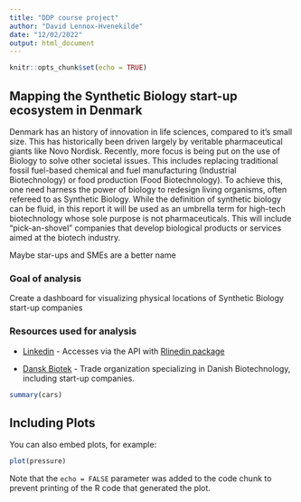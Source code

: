 ---
title: "DDP course project"
author: "David Lennox-Hvenekilde"
date: "12/02/2022"
output: html_document
---

```{r setup, include=FALSE}
knitr::opts_chunk$set(echo = TRUE)
```

## Mapping the Synthetic Biology start-up ecosystem in Denmark
Denmark has an history of innovation in life sciences, compared to it's small size. This has historically been driven largely by veritable pharmaceutical giants like Novo Nordisk. Recently, more focus is being put on the use of Biology to solve other societal issues. This includes replacing traditional fossil fuel-based chemical and fuel manufacturing (Industrial Biotechnology) or food production (Food Biotechnology). To achieve this, one need harness the power of biology to redesign living organisms, often refereed to as Synthetic Biology. While the definition of synthetic biology can be fluid, in this report it will be used as an umbrella term for high-tech biotechnology whose sole purpose is not pharmaceuticals. This will include "pick-an-shovel" companies that develop biological products or services aimed at the biotech industry.

Maybe star-ups and SMEs are a better name


### Goal of analysis
Create a dashboard for visualizing physical locations of Synthetic Biology start-up companies

### Resources used for analysis
* [Linkedin](https://Linkedin.com/) - Accesses via the API with [Rlinedin package](https://CRAN.R-project.org/package=Rlinkedin) 

* [Dansk Biotek](https://danskbiotek.dk/) - Trade organization specializing in Danish Biotechnology, including start-up companies.

```{r linkedin}
summary(cars)
```

## Including Plots

You can also embed plots, for example:

```{r pressure, echo=FALSE}
plot(pressure)
```

Note that the `echo = FALSE` parameter was added to the code chunk to prevent printing of the R code that generated the plot.
